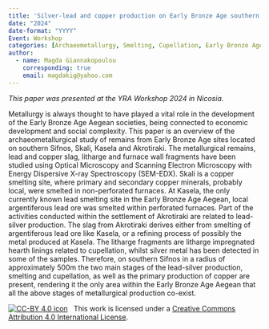 ```yaml
---
title: 'Silver-lead and copper production on Early Bronze Age southern Sifnos: an overview'
date: "2024"
date-format: "YYYY"
Event: Workshop
categories: [Archaeometallurgy, Smelting, Cupellation, Early Bronze Age, Aegean]
author: 
  - name: Magda Giannakopoulou
    corresponding: true
    email: magdakig@yahoo.com
---
```


*This paper was presented at the YRA Workshop 2024 in Nicosia.*

Metallurgy is always thought to have played a vital role in the development of the Early Bronze Age Aegean societies, being connected to economic development and social complexity. This paper is an overview of the archaeometallurgical study of remains from Early Bronze Age sites located on southern Sifnos, Skali, Kasela and Akrotiraki. The metallurgical remains, lead and copper slag, litharge and furnace wall fragments have been studied using Optical Microscopy and Scanning Electron Microscopy with Energy Dispersive X-ray Spectroscopy (SEM-EDX). Skali is a copper smelting site, where primary and secondary copper minerals, probably local, were smelted in non-perforated furnaces. At Kasela, the only currently known lead smelting site in the Early Bronze Age Aegean, local argentiferous lead ore was smelted within perforated furnaces. Part of the activities conducted within the settlement of Akrotiraki are related to lead-silver production. The slag from Akrotiraki derives either from smelting of argentiferous lead ore like Kasela, or a refining process of possibly the metal produced at Kasela. The litharge fragments are litharge impregnated hearth linings related to cupellation, whilst silver metal has been detected in some of the samples. Therefore, on southern Sifnos in a radius of approximately 500m the two main stages of the lead-silver production, smelting and cupellation, as well as the primary production of copper are present, rendering it the only area within the Early Bronze Age Aegean that all the above stages of metallurgical production co-exist.

[![CC-BY 4.0 icon](https://i.creativecommons.org/l/by/4.0/88x31.png)](http://creativecommons.org/licenses/by/4.0/)&nbsp;&nbsp; This work is licensed under a [Creative Commons Attribution 4.0 International License](https://creativecommons.org/licenses/by/4.0/). 
